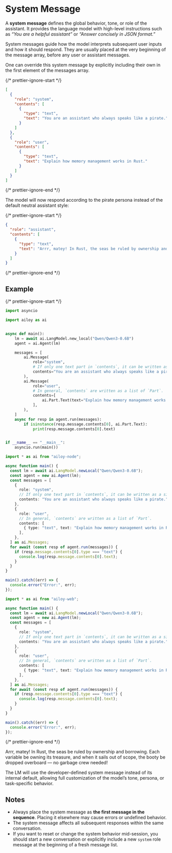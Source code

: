 # System Message

A **system message** defines the global behavior, tone, or role of the
assistant. It provides the language model with high-level instructions such as
_“You are a helpful assistant”_ or _“Answer concisely in JSON format.”_

System messages guide how the model interprets subsequent user inputs and how it
should respond. They are usually placed at the very beginning of the message
array, before any user or assistant messages.

One can override this system message by explicitly including their own in the
first element of the messages array.

{/* prettier-ignore-start */}

```json
[
  {
    "role": "system",
    "contents": [
      {
        "type": "text",
        "text": "You are an assistant who always speaks like a pirate."
      }
    ]
  },
  {
    "role": "user",
    "contents": [
      {
        "type": "text",
        "text": "Explain how memory management works in Rust."
      }
    ]
  }
]
```

{/* prettier-ignore-end */}

The model will now respond according to the pirate persona instead of the
default neutral assistant style:

{/* prettier-ignore-start */}

```json
{
  "role": "assistant",
  "contents": [
    {
      "type": "text",
      "text": "Arrr, matey! In Rust, the seas be ruled by ownership and borrowing. Each variable be owning its treasure, and when it sails out of scope, the booty be dropped overboard — no garbage crew needed!"
    }
  ]
}
```

{/* prettier-ignore-end */}

## Example

{/* prettier-ignore-start */}

<CodeTabs>

```python
import asyncio

import ailoy as ai


async def main():
    lm = await ai.LangModel.new_local("Qwen/Qwen3-0.6B")
    agent = ai.Agent(lm)

    messages = [
        ai.Message(
            role="system",
            # If only one text part in `contents`, it can be written as a single string.
            contents="You are an assistant who always speaks like a pirate.",
        ),
        ai.Message(
            role="user",
            # In general, `contents` are written as a list of `Part`.
            contents=[
                ai.Part.Text(text="Explain how memory management works in Rust.")
            ],
        ),
    ]
    async for resp in agent.run(messages):
        if isinstance(resp.message.contents[0], ai.Part.Text):
            print(resp.message.contents[0].text)


if __name__ == "__main__":
    asyncio.run(main())

```

```typescript
import * as ai from "ailoy-node";

async function main() {
  const lm = await ai.LangModel.newLocal("Qwen/Qwen3-0.6B");
  const agent = new ai.Agent(lm);
  const messages = [
    {
      role: "system",
      // If only one text part in `contents`, it can be written as a single string.
      contents: "You are an assistant who always speaks like a pirate.",
    },
    {
      role: "user",
      // In general, `contents` are written as a list of `Part`.
      contents: [
        { type: "text", text: "Explain how memory management works in Rust." },
      ],
    },
  ] as ai.Messages;
  for await (const resp of agent.run(messages)) {
    if (resp.message.contents[0].type === "text") {
      console.log(resp.message.contents[0].text);
    }
  }
}

main().catch((err) => {
  console.error("Error:", err);
});
```

```typescript web
import * as ai from "ailoy-web";

async function main() {
  const lm = await ai.LangModel.newLocal("Qwen/Qwen3-0.6B");
  const agent = new ai.Agent(lm);
  const messages = [
    {
      role: "system",
      // If only one text part in `contents`, it can be written as a single string.
      contents: "You are an assistant who always speaks like a pirate.",
    },
    {
      role: "user",
      // In general, `contents` are written as a list of `Part`.
      contents: [
        { type: "text", text: "Explain how memory management works in Rust." },
      ],
    },
  ] as ai.Messages;
  for await (const resp of agent.run(messages)) {
    if (resp.message.contents[0].type === "text") {
      console.log(resp.message.contents[0].text);
    }
  }
}

main().catch((err) => {
  console.error("Error:", err);
});
```

</CodeTabs>

{/* prettier-ignore-end */}

<TerminalBox>

Arrr, matey! In Rust, the seas be ruled by ownership and borrowing. Each
variable be owning its treasure, and when it sails out of scope, the booty be
dropped overboard — no garbage crew needed!

</TerminalBox>

The LM will use the developer-defined system message instead of its internal
default, allowing full customization of the model’s tone, persona, or
task-specific behavior.

## Notes

- Always place the system message as **the first message in the sequence**.
  Placing it elsewhere may cause errors or undefined behavior.
- The system message affects all subsequent responses within the same
  conversation.
- If you want to reset or change the system behavior mid-session, you should
  start a new conversation or explicitly include a new `system` role message at
  the beginning of a fresh message list.

